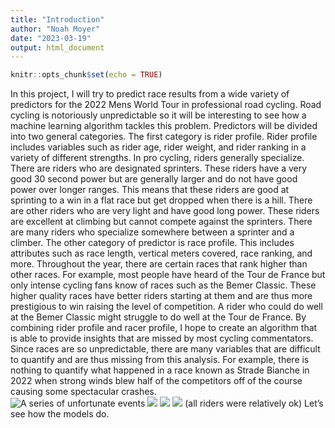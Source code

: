 ```yaml
---
title: "Introduction"
author: "Noah Moyer"
date: "2023-03-19"
output: html_document
---
```


```r
knitr::opts_chunk$set(echo = TRUE)
```

In this project, I will try to predict race results from a wide variety of predictors for the 2022 Mens World Tour in professional road cycling. Road cycling is notoriously unpredictable so it will be interesting to see how a machine learning algorithm tackles this problem.
Predictors will be divided into two general categories. The first category is rider profile. Rider profile includes variables such as rider age, rider weight, and rider ranking in a variety of different strengths. In pro cycling, riders generally specialize. There are riders who are designated sprinters. These riders have a very good 30 second power but are generally larger and do not have good power over longer ranges. This means that these riders are good at sprinting to a win in a flat race but get dropped when there is a hill. There are other riders who are very light and have good long power. These riders are excellent at climbing but cannot compete against the sprinters. There are many riders who specialize somewhere between a sprinter and a climber. The other category of predictor is race profile. This includes attributes such as race length, vertical meters covered, race ranking, and more. Throughout the year, there are certain races that rank higher than other races. For example, most people have heard of the Tour de France but only intense cycling fans know of races such as the Bemer Classic. These higher quality races have better riders starting at them and are thus more prestigious to win raising the level of competition. A rider who could do well at the Bemer Classic might struggle to do well at the Tour de France. By combining rider profile and racer profile, I hope to create an algorithm that is able to provide insights that are missed by most cycling commentators.
Since races are so unpredictable, there are many variables that are difficult to quantify and are thus missing from this analysis. For example, there is nothing to quantify what happened in a race known as Strade Bianche in 2022 when strong winds blew half of the competitors off of the course causing some spectacular crashes.  
![A series of unfortunate events](C:/Users/noahr/Desktop/PSTAT131/Project/images/stradecrash1.jpg)
![](C:/Users/noahr/Desktop/PSTAT131/Project/images/stradecrash2.jpg)
![](C:/Users/noahr/Desktop/PSTAT131/Project/images/stradecrash3.jpg)
![](C:/Users/noahr/Desktop/PSTAT131/Project/images/stradecrash4.jpg)
(all riders were relatively ok)
Let's see how the models do.